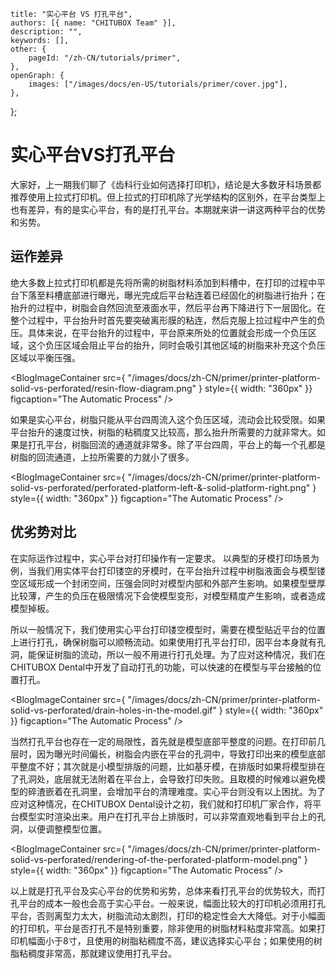 	title: "实心平台 VS 打孔平台",
	authors: [{ name: "CHITUBOX Team" }],
	description: "",
	keywords: [],
	other: {
		pageId: "/zh-CN/tutorials/primer",
	},
	openGraph: {
		images: ["/images/docs/en-US/tutorials/primer/cover.jpg"],
	},
};

# 实心平台VS打孔平台

大家好，上一期我们聊了《齿科行业如何选择打印机》，结论是大多数牙科场景都推荐使用上拉式打印机。但上拉式的打印机除了光学结构的区别外，在平台类型上也有差异，有的是实心平台，有的是打孔平台。本期就来讲一讲这两种平台的优势和劣势。

## 运作差异

绝大多数上拉式打印机都是先将所需的树脂材料添加到料槽中，在打印的过程中平台下落至料槽底部进行曝光，曝光完成后平台粘连着已经固化的树脂进行抬升；在抬升的过程中，树脂会自然回流至液面水平，然后平台再下降进行下一层固化。在整个过程中，平台抬升时首先要突破离形膜的粘连，然后克服上拉过程中产生的负压。具体来说，在平台抬升的过程中，平台原来所处的位置就会形成一个负压区域，这个负压区域会阻止平台的抬升，同时会吸引其他区域的树脂来补充这个负压区域以平衡压强。


<BlogImageContainer
	src={
    		"/images/docs/zh-CN/primer/printer-platform-solid-vs-perforated/resin-flow-diagram.png"
	}
	style={{ width: "360px" }}
	figcaption="The Automatic Process"
/>

如果是实心平台，树脂只能从平台四周流入这个负压区域，流动会比较受限。如果平台抬升的速度过快，树脂的粘稠度又比较高，那么抬升所需要的力就非常大。如果是打孔平台，树脂回流的通道就非常多。除了平台四周，平台上的每一个孔都是树脂的回流通道，上拉所需要的力就小了很多。


<BlogImageContainer
	src={
    		"/images/docs/zh-CN/primer/printer-platform-solid-vs-perforated/perforated-platform-left-&-solid-platform-right.png"
	}
	style={{ width: "360px" }}
	figcaption="The Automatic Process"
/>

## 优劣势对比

在实际运作过程中，实心平台对打印操作有一定要求。 以典型的牙模打印场景为例，当我们用实体平台打印镂空的牙模时，在平台抬升过程中树脂液面会与模型镂空区域形成一个封闭空间，压强会同时对模型内部和外部产生影响。如果模型壁厚比较薄，产生的负压在极限情况下会使模型变形，对模型精度产生影响，或者造成模型掉板。

所以一般情况下，我们使用实心平台打印镂空模型时，需要在模型贴近平台的位置上进行打孔，确保树脂可以顺畅流动。如果使用打孔平台打印，因平台本身就有孔洞，能保证树脂的流动，所以一般不用进行打孔处理。为了应对这种情况，我们在CHITUBOX Dental中开发了自动打孔的功能，可以快速的在模型与平台接触的位置打孔。


<BlogImageContainer
	src={
    		"/images/docs/zh-CN/primer/printer-platform-solid-vs-perforated/drain-holes-in-the-model.gif"
	}
	style={{ width: "360px" }}
	figcaption="The Automatic Process"
/>

当然打孔平台也存在一定的局限性，首先就是模型底部平整度的问题。在打印前几层时，因为曝光时间偏长，树脂会内嵌在平台的孔洞中，导致打印出来的模型底部平整度不好；其次就是小模型排版的问题，比如基牙模，在排版时如果将模型排在了孔洞处，底层就无法附着在平台上，会导致打印失败。且取模的时候难以避免模型的碎渣嵌着在孔洞里，会增加平台的清理难度。实心平台则没有以上困扰。为了应对这种情况，在CHITUBOX Dental设计之初，我们就和打印机厂家合作，将平台模型实时渲染出来。用户在打孔平台上排版时，可以非常直观地看到平台上的孔洞，以便调整模型位置。


<BlogImageContainer
	src={
    		"/images/docs/zh-CN/primer/printer-platform-solid-vs-perforated/rendering-of-the-perforated-platform-model.png"
	}
	style={{ width: "360px" }}
	figcaption="The Automatic Process"
/>

以上就是打孔平台及实心平台的优势和劣势，总体来看打孔平台的优势较大，而打孔平台的成本一般也会高于实心平台。一般来说，幅面比较大的打印机必须用打孔平台，否则离型力太大，树脂流动太剧烈，打印的稳定性会大大降低。对于小幅面的打印机，平台是否打孔不是特别重要，除非使用的树脂材料粘度非常高。如果打印机幅面小于8寸，且使用的树脂粘稠度不高，建议选择实心平台；如果使用的树脂粘稠度非常高，那就建议使用打孔平台。

